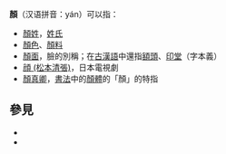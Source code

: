 '''顏'''（汉语拼音：yán）可以指：
* [[顏姓|顏姓]]，[[姓氏|姓氏]]
* [[顏色|顏色]]、[[顏料|顏料]]
* [[顏面|顏面]]，臉的別稱；在[[古漢語|古漢語]]中還指[[額頭|額頭]]、[[印堂|印堂]]（字本義） 
* [[顔_(松本清張)|顔 (松本清張)]]，日本電視劇
* [[顏真卿|顏真卿]]，[[書法|書法]]中的[[顏體|顏體]]的「顏」的特指

== 參見 ==
* {{Lookfrom|顏}}
* {{Lookfrom|颜}}

{{disambig|Y|cat=一字消歧義}}